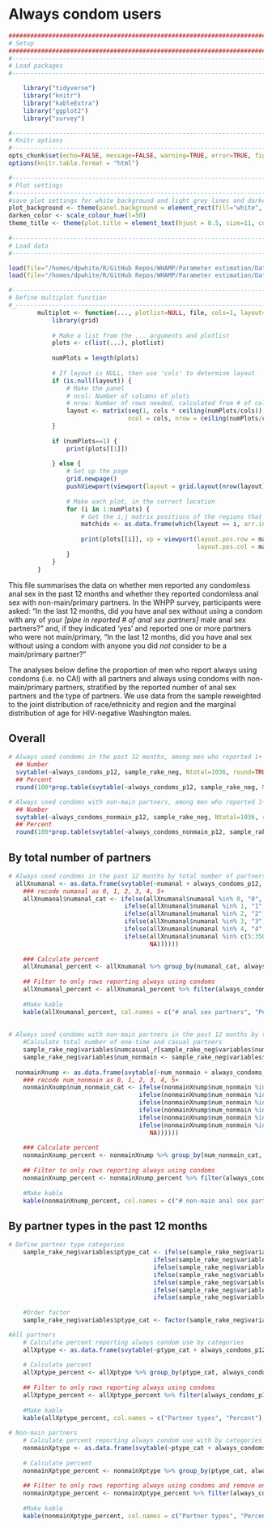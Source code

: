 # Always condom users {#condoms_always}
```r
####################################################################################
# Setup
####################################################################################
#-----------------------------------------------------------------------------------
# Load packages
#-----------------------------------------------------------------------------------

    library("tidyverse")
    library("knitr")
    library("kableExtra")
    library("ggplot2")
    library("survey")

#-----------------------------------------------------------------------------------
# Knitr options
#-----------------------------------------------------------------------------------
opts_chunk$set(echo=FALSE, message=FALSE, warning=TRUE, error=TRUE, fig.align = "center")
options(knitr.table.format = "html") 

#-----------------------------------------------------------------------------------
# Plot settings
#-----------------------------------------------------------------------------------
#save plot settings for white background and light grey lines and darkening the colors a bit
plot_background <- theme(panel.background = element_rect(fill="white", colour = "black")) + theme(panel.grid.major = element_line(colour = "grey90"))
darken_color <- scale_colour_hue(l=50)
theme_title <- theme(plot.title = element_text(hjust = 0.5, size=11, colour = "grey33")) 
        
#-----------------------------------------------------------------------------------
# Load data
#-----------------------------------------------------------------------------------

load(file="/homes/dpwhite/R/GitHub Repos/WHAMP/Parameter estimation/Data/InternetSurveySample.Rdata")
load(file="/homes/dpwhite/R/GitHub Repos/WHAMP/Parameter estimation/Data/InternetSurvey_reweighted_neg.Rdata")

#----------------------------------------------------------------------------------
# Define multiplot function
#_---------------------------------------------------------------------------------
        multiplot <- function(..., plotlist=NULL, file, cols=1, layout=NULL) {
            library(grid)
            
            # Make a list from the ... arguments and plotlist
            plots <- c(list(...), plotlist)
            
            numPlots = length(plots)
            
            # If layout is NULL, then use 'cols' to determine layout
            if (is.null(layout)) {
                # Make the panel
                # ncol: Number of columns of plots
                # nrow: Number of rows needed, calculated from # of cols
                layout <- matrix(seq(1, cols * ceiling(numPlots/cols)),
                                 ncol = cols, nrow = ceiling(numPlots/cols))
            }
            
            if (numPlots==1) {
                print(plots[[1]])
                
            } else {
                # Set up the page
                grid.newpage()
                pushViewport(viewport(layout = grid.layout(nrow(layout), ncol(layout))))
                
                # Make each plot, in the correct location
                for (i in 1:numPlots) {
                    # Get the i,j matrix positions of the regions that contain this subplot
                    matchidx <- as.data.frame(which(layout == i, arr.ind = TRUE))
                    
                    print(plots[[i]], vp = viewport(layout.pos.row = matchidx$row,
                                                    layout.pos.col = matchidx$col))
                }
            }
        }

```
This file summarises the data on whether men reported any condomless anal sex in the past 12 months and whether they reported condomless anal sex with non-main/primary partners. In the WHPP survey, participants were asked: "In the last 12 months, did you have anal sex without using a condom with any of your _[pipe in reported # of anal sex partners]_ male anal sex partners?" and, if they indicated 'yes' and reported one or more partners who were not main/primary, "In the last 12 months, did you have anal sex without using a condom with anyone you did _not_ consider to be a main/primary partner?"

The analyses below define the proportion of men who report always using condoms (i.e. no CAI) with all partners and always using condoms with non-main/primary partners, stratified by the reported number of anal sex partners and the type of partners. We use data from the sample reweighted to the joint distribution of race/ethnicity and region and the marginal distribution of age for HIV-negative Washington males.

## Overall
```r
# Always used condoms in the past 12 months, among men who reported 1+ anal sex partner in the past 12 months
  ## Number
  svytable(~always_condoms_p12, sample_rake_neg, Ntotal=1036, round=TRUE)
  ## Percent
  round(100*prop.table(svytable(~always_condoms_p12, sample_rake_neg, Ntotal=1036, round=TRUE)), 2)

# Always used condoms with non-main partners, among men who reported 1+ persistent or instantaneous partner in the past 12 months
  ## Number
  svytable(~always_condoms_nonmain_p12, sample_rake_neg, Ntotal=1036, round=TRUE)
  ## Percent
  round(100*prop.table(svytable(~always_condoms_nonmain_p12, sample_rake_neg, Ntotal=1036, round=TRUE)), 2)

```

## By total number of partners
```r
# Always used condoms in the past 12 months by total number of partners, among men who reported 1+ anal sex partner in the past 12 months
  allXnumanal <- as.data.frame(svytable(~numanal + always_condoms_p12, sample_rake_neg, Ntotal=1036, round=TRUE))
    ### recode numanal as 0, 1, 2, 3, 4, 5+
    allXnumanal$numanal_cat <- ifelse(allXnumanal$numanal %in% 0, "0", 
                                ifelse(allXnumanal$numanal %in% 1, "1",
                                ifelse(allXnumanal$numanal %in% 2, "2",
                                ifelse(allXnumanal$numanal %in% 3, "3",
                                ifelse(allXnumanal$numanal %in% 4, "4",
                                ifelse(allXnumanal$numanal %in% c(5:350), "5+",
                                       NA))))))
                                                             
    ### Calculate percent
    allXnumanal_percent <- allXnumanal %>% group_by(numanal_cat, always_condoms_p12) %>% summarise(Freq = sum(Freq)) %>% mutate(percent = 100*Freq/sum(Freq))
    
    ## Filter to only rows reporting always using condoms
    allXnumanal_percent <- allXnumanal_percent %>% filter(always_condoms_p12 %in% 1) %>% select(-always_condoms_p12, -Freq)
    
    #Make kable
    kable(allXnumanal_percent, col.names = c("# anal sex partners", "Percent"), caption="Percent of men reporting always using condoms with all partners in the past 12 months", digits = c(0, 2)) %>% kable_styling(full_width=F, position="center") %>% column_spec(1, width = "4cm") %>% column_spec(2, width = "4cm")
 
    
# Always used condoms with non-main partners in the past 12 months by total number of partners, among men who reported 1+ non-main anal sex partner in the past 12 months
    #Calculate total number of one-time and casual partners
    sample_rake_neg$variables$numcasual_r[sample_rake_neg$variables$numcasual_r %in% -1] <- 0 #Fix one respondent with -1 casual partners
    sample_rake_neg$variables$num_nonmain <- sample_rake_neg$variables$numonetime_r + sample_rake_neg$variables$numcasual_r
    
  nonmainXnump <- as.data.frame(svytable(~num_nonmain + always_condoms_nonmain_p12, sample_rake_neg, Ntotal=1036, round=TRUE))
    ### recode num_nonmain as 0, 1, 2, 3, 4, 5+
    nonmainXnump$num_nonmain_cat <- ifelse(nonmainXnump$num_nonmain %in% 0, "0", 
                                    ifelse(nonmainXnump$num_nonmain %in% 1, "1",
                                    ifelse(nonmainXnump$num_nonmain %in% 2, "2",
                                    ifelse(nonmainXnump$num_nonmain %in% 3, "3",
                                    ifelse(nonmainXnump$num_nonmain %in% 4, "4",
                                    ifelse(nonmainXnump$num_nonmain %in% c(5:350), "5+",
                                       NA))))))
                                                             
    ### Calculate percent
    nonmainXnump_percent <- nonmainXnump %>% group_by(num_nonmain_cat, always_condoms_nonmain_p12) %>% summarise(Freq = sum(Freq)) %>% mutate(percent = 100*Freq/sum(Freq))
    
    ## Filter to only rows reporting always using condoms
    nonmainXnump_percent <- nonmainXnump_percent %>% filter(always_condoms_nonmain_p12 %in% 1) %>% select(-always_condoms_nonmain_p12, -Freq)
    
    #Make kable
    kable(nonmainXnump_percent, col.names = c("# non-main anal sex partners", "Percent"), caption="Percent of men reporting always using condoms with non-main partners in the past 12 months", digits = c(0, 2)) %>% kable_styling(full_width=F, position="center") %>% column_spec(1, width = "4cm") %>% column_spec(2, width = "4cm")

```

## By partner types in the past 12 months
```r
# Define partner type categories
    sample_rake_neg$variables$ptype_cat <- ifelse(sample_rake_neg$variables$nummain_r >0 & sample_rake_neg$variables$numcasual_r %in% 0 & sample_rake_neg$variables$numonetime_r %in% 0, "Only main",
                                        ifelse(sample_rake_neg$variables$nummain_r >0 & sample_rake_neg$variables$numcasual_r > 0 & sample_rake_neg$variables$numonetime_r %in% 0, "Main and pers", 
                                        ifelse(sample_rake_neg$variables$nummain_r >0 & sample_rake_neg$variables$numcasual_r > 0 & sample_rake_neg$variables$numonetime_r > 0, "Main, pers, and inst",
                                        ifelse(sample_rake_neg$variables$nummain_r %in% 0 & sample_rake_neg$variables$numcasual_r > 0 & sample_rake_neg$variables$numonetime_r > 0, "Pers and inst",
                                        ifelse(sample_rake_neg$variables$nummain_r %in% 0 & sample_rake_neg$variables$numcasual_r > 0 & sample_rake_neg$variables$numonetime_r %in% 0, "Only pers",
                                        ifelse(sample_rake_neg$variables$nummain_r %in% 0 & sample_rake_neg$variables$numcasual_r %in% 0 & sample_rake_neg$variables$numonetime_r > 0, "Only inst",
                                        ifelse(sample_rake_neg$variables$nummain_r >0 & sample_rake_neg$variables$numcasual_r %in% 0 & sample_rake_neg$variables$numonetime_r > 0, "Main and inst", NA)))))))
    
    #Order factor
    sample_rake_neg$variables$ptype_cat <- factor(sample_rake_neg$variables$ptype_cat, levels = c("Main, pers, and inst", "Main and pers", "Main and inst", "Pers and inst", "Only main", "Only pers", "Only inst"))

#All partners
    # Calculate percent reporting always condom use by categories
    allXptype <- as.data.frame(svytable(~ptype_cat + always_condoms_p12, sample_rake_neg, Ntotal=1036, round=TRUE))
  
    # Calculate percent
    allXptype_percent <- allXptype %>% group_by(ptype_cat, always_condoms_p12) %>% summarise(Freq = sum(Freq)) %>% mutate(percent = 100*Freq/sum(Freq))
    
    ## Filter to only rows reporting always using condoms
    allXptype_percent <- allXptype_percent %>% filter(always_condoms_p12 %in% 1) %>% select(-always_condoms_p12, -Freq)
    
    #Make kable
    kable(allXptype_percent, col.names = c("Partner types", "Percent"), caption="Percent of men reporting always using condoms with all partners, by partner types in the past 12 months", digits = c(0, 2)) %>% kable_styling(full_width=F, position="center") %>% column_spec(1, width = "4cm") %>% column_spec(2, width = "4cm")
   
# Non-main partners 
    # Calculate percent reporting always condom use with by categories
    nonmainXptype <- as.data.frame(svytable(~ptype_cat + always_condoms_nonmain_p12, sample_rake_neg, Ntotal=1036, round=TRUE))
      
    # Calculate percent
    nonmainXptype_percent <- nonmainXptype %>% group_by(ptype_cat, always_condoms_nonmain_p12) %>% summarise(Freq = sum(Freq)) %>% mutate(percent = 100*Freq/sum(Freq))
    
    ## Filter to only rows reporting always using condoms and remove only main partnership row
    nonmainXptype_percent <- nonmainXptype_percent %>% filter(always_condoms_nonmain_p12 %in% 1 & !ptype_cat %in% "Only main") %>% select(-always_condoms_nonmain_p12, -Freq)
    
    #Make kable
    kable(nonmainXptype_percent, col.names = c("Partner types", "Percent"), caption="Percent of men reporting always using condoms with non-main partners, by partner types in the past 12 months", digits = c(0, 2)) %>% kable_styling(full_width=F, position="center")  %>% column_spec(1, width = "4cm") %>% column_spec(2, width = "4cm")
  
```